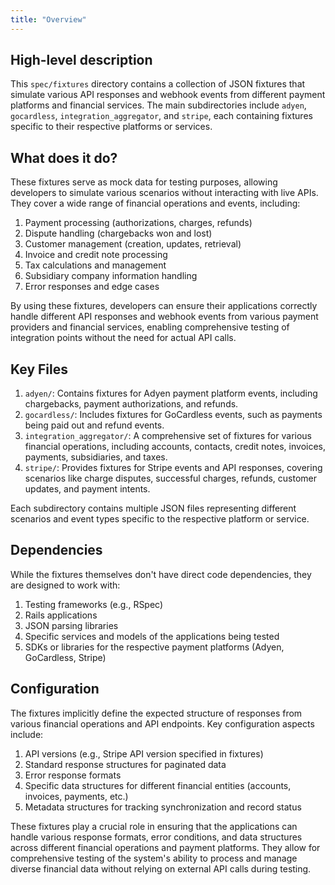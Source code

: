 ```yaml
---
title: "Overview"
---
```


## High-level description
This `spec/fixtures` directory contains a collection of JSON fixtures that simulate various API responses and webhook events from different payment platforms and financial services. The main subdirectories include `adyen`, `gocardless`, `integration_aggregator`, and `stripe`, each containing fixtures specific to their respective platforms or services.

## What does it do?
These fixtures serve as mock data for testing purposes, allowing developers to simulate various scenarios without interacting with live APIs. They cover a wide range of financial operations and events, including:

1. Payment processing (authorizations, charges, refunds)
2. Dispute handling (chargebacks won and lost)
3. Customer management (creation, updates, retrieval)
4. Invoice and credit note processing
5. Tax calculations and management
6. Subsidiary company information handling
7. Error responses and edge cases

By using these fixtures, developers can ensure their applications correctly handle different API responses and webhook events from various payment providers and financial services, enabling comprehensive testing of integration points without the need for actual API calls.

## Key Files
1. `adyen/`: Contains fixtures for Adyen payment platform events, including chargebacks, payment authorizations, and refunds.
2. `gocardless/`: Includes fixtures for GoCardless events, such as payments being paid out and refund events.
3. `integration_aggregator/`: A comprehensive set of fixtures for various financial operations, including accounts, contacts, credit notes, invoices, payments, subsidiaries, and taxes.
4. `stripe/`: Provides fixtures for Stripe events and API responses, covering scenarios like charge disputes, successful charges, refunds, customer updates, and payment intents.

Each subdirectory contains multiple JSON files representing different scenarios and event types specific to the respective platform or service.

## Dependencies
While the fixtures themselves don't have direct code dependencies, they are designed to work with:

1. Testing frameworks (e.g., RSpec)
2. Rails applications
3. JSON parsing libraries
4. Specific services and models of the applications being tested
5. SDKs or libraries for the respective payment platforms (Adyen, GoCardless, Stripe)

## Configuration
The fixtures implicitly define the expected structure of responses from various financial operations and API endpoints. Key configuration aspects include:

1. API versions (e.g., Stripe API version specified in fixtures)
2. Standard response structures for paginated data
3. Error response formats
4. Specific data structures for different financial entities (accounts, invoices, payments, etc.)
5. Metadata structures for tracking synchronization and record status

These fixtures play a crucial role in ensuring that the applications can handle various response formats, error conditions, and data structures across different financial operations and payment platforms. They allow for comprehensive testing of the system's ability to process and manage diverse financial data without relying on external API calls during testing.